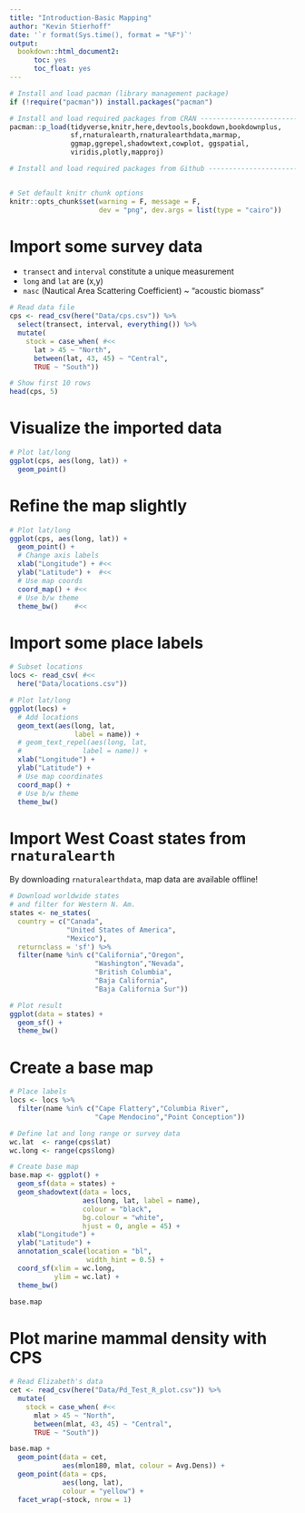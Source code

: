 ```yaml
---
title: "Introduction-Basic Mapping"
author: "Kevin Stierhoff"
date: '`r format(Sys.time(), format = "%F")`'
output: 
  bookdown::html_document2:
      toc: yes
      toc_float: yes
---
```


```r
# Install and load pacman (library management package)
if (!require("pacman")) install.packages("pacman")

# Install and load required packages from CRAN ---------------------------------
pacman::p_load(tidyverse,knitr,here,devtools,bookdown,bookdownplus,
               sf,rnaturalearth,rnaturalearthdata,marmap,
               ggmap,ggrepel,shadowtext,cowplot, ggspatial,
               viridis,plotly,mapproj)

# Install and load required packages from Github -------------------------------


# Set default knitr chunk options
knitr::opts_chunk$set(warning = F, message = F, 
                      dev = "png", dev.args = list(type = "cairo"))  
```

# Import some survey data

- `transect` and `interval` constitute a unique measurement
- `long` and `lat` are (x,y)
- `nasc` (Nautical Area Scattering Coefficient) ~ "acoustic biomass"

```r
# Read data file
cps <- read_csv(here("Data/cps.csv")) %>% 
  select(transect, interval, everything()) %>% 
  mutate(
    stock = case_when( #<<
      lat > 45 ~ "North",
      between(lat, 43, 45) ~ "Central",
      TRUE ~ "South"))

# Show first 10 rows
head(cps, 5)
```

# Visualize the imported data

```r
# Plot lat/long
ggplot(cps, aes(long, lat)) +
  geom_point() 
```

# Refine the map slightly

```r
# Plot lat/long
ggplot(cps, aes(long, lat)) +
  geom_point() +
  # Change axis labels
  xlab("Longitude") + #<<
  ylab("Latitude") +  #<<
  # Use map coords
  coord_map() + #<< 
  # Use b/w theme
  theme_bw()    #<< 
```

# Import some place labels

```r
# Subset locations
locs <- read_csv( #<<
  here("Data/locations.csv"))

# Plot lat/long
ggplot(locs) +
  # Add locations
  geom_text(aes(long, lat,
                label = name)) +
  # geom_text_repel(aes(long, lat, 
  #               label = name)) +
  xlab("Longitude") + 
  ylab("Latitude") +
  # Use map coordinates
  coord_map() +
  # Use b/w theme
  theme_bw() 
```

# Import West Coast states from `rnaturalearth`

By downloading `rnaturalearthdata`, map data are available offline!

```r
# Download worldwide states 
# and filter for Western N. Am.
states <- ne_states(
  country = c("Canada",
              "United States of America",
              "Mexico"),
  returnclass = 'sf') %>% 
  filter(name %in% c("California","Oregon",
                     "Washington","Nevada",
                     "British Columbia",
                     "Baja California",
                     "Baja California Sur"))

# Plot result
ggplot(data = states) +
  geom_sf() +
  theme_bw()
```

# Create a base map

```r
# Place labels
locs <- locs %>% 
  filter(name %in% c("Cape Flattery","Columbia River",
                     "Cape Mendocino","Point Conception"))

# Define lat and long range or survey data
wc.lat  <- range(cps$lat)
wc.long <- range(cps$long)

# Create base map
base.map <- ggplot() +
  geom_sf(data = states) +
  geom_shadowtext(data = locs,
                  aes(long, lat, label = name),
                  colour = "black", 
                  bg.colour = "white",
                  hjust = 0, angle = 45) +
  xlab("Longitude") +
  ylab("Latitude") + 
  annotation_scale(location = "bl", 
                   width_hint = 0.5) +
  coord_sf(xlim = wc.long,
           ylim = wc.lat) +
  theme_bw()

base.map
```

# Plot marine mammal density with CPS

```r
# Read Elizabeth's data
cet <- read_csv(here("Data/Pd_Test_R_plot.csv")) %>% 
  mutate(
    stock = case_when( #<<
      mlat > 45 ~ "North",
      between(mlat, 43, 45) ~ "Central",
      TRUE ~ "South"))

base.map + 
  geom_point(data = cet,
             aes(mlon180, mlat, colour = Avg.Dens)) +
  geom_point(data = cps,
             aes(long, lat),
             colour = "yellow") +
  facet_wrap(~stock, nrow = 1)
```






